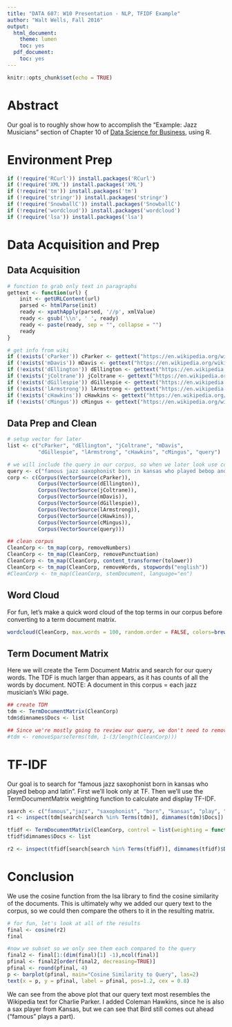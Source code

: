 ```yaml
---
title: "DATA 607: W10 Presentation - NLP, TFIDF Example"
author: "Walt Wells, Fall 2016"
output:
  html_document:
    theme: lumen
    toc: yes
  pdf_document:
    toc: yes
---
```


```r
knitr::opts_chunk$set(echo = TRUE)
```

# Abstract

Our goal is to roughly show how to accomplish the "Example: Jazz Musicians" section of Chapter 10 of [Data Science for Business](https://www.amazon.com/Data-Science-Business-Data-Analytic-Thinking/dp/1449361323), using R.

# Environment Prep
```r
if (!require('RCurl')) install.packages('RCurl')
if (!require('XML')) install.packages('XML')
if (!require('tm')) install.packages('tm')
if (!require('stringr')) install.packages('stringr')
if (!require('SnowballC')) install.packages('SnowballC')
if (!require('wordcloud')) install.packages('wordcloud')
if (!require('lsa')) install.packages('lsa')
```

# Data Acquisition and Prep

## Data Acquisition

```r
# function to grab only text in paragraphs
gettext <- function(url) {
    init <- getURLContent(url) 
    parsed <- htmlParse(init)
    ready <- xpathApply(parsed, '//p', xmlValue)
    ready <- gsub('\\n', ' ', ready)
    ready <- paste(ready, sep = "", collapse = "")
    ready
}

# get info from wiki
if (!exists('cParker')) cParker <- gettext("https://en.wikipedia.org/wiki/Charlie_Parker")
if (!exists('mDavis')) mDavis <- gettext("https://en.wikipedia.org/wiki/Miles_Davis")
if (!exists('dEllington')) dEllington <- gettext("https://en.wikipedia.org/wiki/Duke_Ellington")
if (!exists('jColtrane')) jColtrane <- gettext("https://en.wikipedia.org/wiki/John_Coltrane")
if (!exists('dGillespie')) dGillespie <- gettext("https://en.wikipedia.org/wiki/Dizzy_Gillespie")
if (!exists('lArmstrong')) lArmstrong <- gettext("https://en.wikipedia.org/wiki/Louis_Armstrong")
if (!exists('cHawkins')) cHawkins <- gettext("https://en.wikipedia.org/wiki/Coleman_Hawkins")
if (!exists('cMingus')) cMingus <- gettext("https://en.wikipedia.org/wiki/Charles_Mingus")
```

## Data Prep and Clean

```r
# setup vector for later
list <- c("cParker", "dEllington", "jColtrane", "mDavis", 
          "dGillespie", "lArmstrong", "cHawkins", "cMingus", "query")

# we will include the query in our corpus, so when we later look use cosine similarity we it will be included. 
query <- c("famous jazz saxophonist born in kansas who played bebop and latin")
corp <- c(Corpus(VectorSource(cParker)), 
          Corpus(VectorSource(dEllington)), 
          Corpus(VectorSource(jColtrane)),
          Corpus(VectorSource(mDavis)), 
          Corpus(VectorSource(dGillespie)),
          Corpus(VectorSource(lArmstrong)),
          Corpus(VectorSource(cHawkins)),
          Corpus(VectorSource(cMingus)),
          Corpus(VectorSource(query)))

## clean corpus
CleanCorp <- tm_map(corp, removeNumbers)
CleanCorp <- tm_map(CleanCorp, removePunctuation)
CleanCorp <- tm_map(CleanCorp, content_transformer(tolower))
CleanCorp <- tm_map(CleanCorp, removeWords, stopwords("english")) 
#CleanCorp <- tm_map(CleanCorp, stemDocument, language="en")
```

## Word Cloud

For fun, let's make a quick word cloud of the top terms in our corpus before converting to a term document matrix. 

```r
wordcloud(CleanCorp, max.words = 100, random.order = FALSE, colors=brewer.pal(5,"Set1"))
```

## Term Document Matrix

Here we will create the Term Document Matrix and search for our query words.  The TDF is much larger than appears, as it has counts of all the words by document.   NOTE:   A document in this corpus = each jazz musician's Wiki page.

```r
## create TDM
tdm <- TermDocumentMatrix(CleanCorp)
tdm$dimnames$Docs <- list

## Since we're mostly going to review our query, we don't need to remove Sparse Terms
#tdm <- removeSparseTerms(tdm, 1-(3/length(CleanCorp)))
```

# TF-IDF

Our goal is to search for "famous jazz saxophonist born in kansas who played bebop and latin".   First we'll look only at TF.  Then we'll use the TermDocumentMatrix weighting function to calculate and display TF-IDF. 

```r
search <- c("famous","jazz", "saxophonist", "born", "kansas", "play", "bebop", "latin")
r1 <- inspect(tdm[search[search %in% Terms(tdm)], dimnames(tdm)$Docs])

tfidf <- TermDocumentMatrix(CleanCorp, control = list(weighting = function(x) weightTfIdf(x, normalize = FALSE)))
tfidf$dimnames$Docs <- list

r2 <- inspect(tfidf[search[search %in% Terms(tfidf)], dimnames(tfidf)$Docs])
```

# Conclusion

We use the cosine function from the lsa library to find the cosine similarity of the documents.    This is ultimately why we added our query text to the corpus, so we could then compare the others to it in the resulting matrix.  
```r
# for fun, let's look at all of the results
final <- cosine(r2)
final

#now we subset so we only see them each compared to the query 
final2 <- final[1:(dim(final)[1] -1),ncol(final)]
pfinal <- final2[order(final2, decreasing=TRUE)]
pfinal <- round(pfinal, 4)
p <- barplot(pfinal, main="Cosine Similarity to Query", las=2) 
text(x = p, y = pfinal, label = pfinal, pos=1.2, cex = 0.8)
```

We can see from the above plot that our query text most resembles the Wikipedia text for Charlie Parker.    I added Coleman Hawkins, since he is also a sax player from Kansas, but we can see that Bird still comes out ahead ("famous" plays a part).  